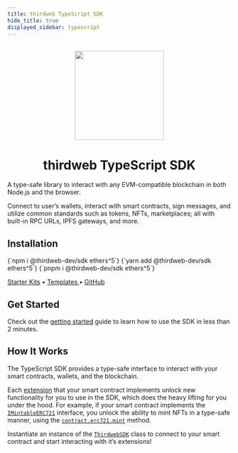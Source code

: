 ---
title: thirdweb TypeScript SDK
hide_title: true
displayed_sidebar: typescript
---


<p align="center">
  <br />
  <a href="https://thirdweb.com">
    <img
      src="https://github.com/thirdweb-dev/js/blob/main/packages/sdk/logo.svg?raw=true"
      width="200"
      alt=""
    />
  </a>
  <br />
</p>
<h1 align="center">thirdweb TypeScript SDK</h1>

A type-safe library to interact with any EVM-compatible blockchain in both Node.js and the browser.

Connect to user&rsquo;s wallets, interact with smart contracts, sign
messages, and utilize common standards such as tokens, NFTs, marketplaces; all with built-in RPC URLs, IPFS gateways, and more.

## Installation

<Tabs>
  <TabItem value="npm" label="npm" default>
    <CodeBlock
      language={"bash"}
    >{`npm i @thirdweb-dev/sdk ethers^5`}</CodeBlock>
  </TabItem>
  <TabItem value="yarn" label="yarn">
    <CodeBlock
      language={"bash"}
    >{`yarn add @thirdweb-dev/sdk ethers^5`}</CodeBlock>
  </TabItem>
  <TabItem value="pnpm" label="pnpm">
    <CodeBlock
      language={"bash"}
    >{`pnpm i @thirdweb-dev/sdk ethers^5`}</CodeBlock>
  </TabItem>
</Tabs>

<a href="https://github.com/thirdweb-example#starter-kits">Starter Kits</a> • <a href="/templates">
  Templates
</a> • <a href="https://github.com/thirdweb-dev/js"> GitHub</a>

## Get Started

Check out the [getting started](/typescript/getting-started) guide to learn how to use the SDK in less than 2 minutes.

<div className="row" style={{ marginBottom: 24, padding: 8 }}>
  <div className="col col--12" style={{ padding: 8, paddingTop: 0 }}>
    <QuickstartCard
      name="Get started with the TypeScript SDK"
      link="/typescript/getting-started"
      image="/assets/icons/education.png"
    />
  </div>
</div>

## How It Works

The TypeScript SDK provides a type-safe interface to interact with your smart contracts, wallets, and the blockchain.

Each [extension](/contractkit/interfaces) that your smart contract implements unlock new functionality for you to use in the SDK, which
does the heavy lifting for you under the hood.
For example, if your smart contract implements the [`IMintableERC721`](/contractkit/interfaces/erc721mintable) interface,
you unlock the ability to mint NFTs in a type-safe manner, using the [`contract.erc721.mint`](/typescript/sdk.erc721mintable) method.

Instantiate an instance of the [`ThirdwebSDK`](/typescript/sdk.thirdwebsdk) class to connect to your smart contract and start
interacting with it&rsquo;s extensions!
